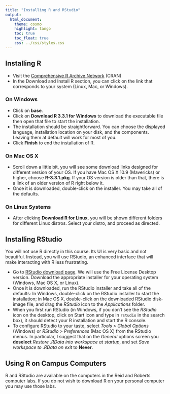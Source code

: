 ```yaml
---
title: "Installing R and RStudio"
output:
  html_document:
    theme: cosmo
    highlight: tango
    toc: true
    toc_float: true
    css: ../css/styles.css
---
```


## Installing R

* Visit the [Comprehensive R Archive Network](https://cran.r-project.org/) (CRAN)
* In the Download and Install R section, you can click on the link that corresponds to your system (Linux, Mac, or Windows).

### On Windows
* Click on **base**.
* Click on **Download R 3.3.1 for Windows** to download the executable file then open that file to start the installation.
* The installation should be straightforward. You can choose the displayed language, installation location on your disk, and the components. Leaving them at default will work for most of you.
* Click **Finish** to end the installation of R.

### On Mac OS X
* Scroll down a little bit, you will see some download links designed for different version of your OS. If you have Mac OS X 10.9 (Mavericks) or higher, choose **R-3.3.1.pkg**. If your OS version is older than that, there is a link of an older version of R right below it.
* Once it is downloaded, double-click on the installer. You may take all of the defaults.

### On Linux Systems
* After clicking **Download R for Linux**, you will be shown different folders for different Linux distros. Select your distro, and proceed as directed.

## Installing RStudio
You will not use R directly in this course. Its UI is very basic and not beautiful. Instead, you will use RStudio, an enhanced interface that will make interacting with R less frustrating.

* Go to [RStudio download page](https://www.rstudio.com/products/rstudio/download3/). We will use the Free License Desktop version. Download the appropriate installer for your operating system (Windows, Mac OS X, or Linux).
* Once it is downloaded, run the RStudio installer and take all of the defaults: In Windows, double-click on the RStudio installer to start the installation; in Mac OS X, double-click on the downloaded RStudio disk-image file, and drag the *RStudio* icon to the *Applications* folder.
*  When you first run RStudio (in Windows, if you don't see the *RStudio* icon on the desktop, click on Start icon and type in `rstudio` in the search box), it should detect your R installation and start the R console.  
* To configure RStudio to your taste, select *Tools > Global Options* (Windows) or *RStudio > Preferences* (Mac OS X) from the RStudio menus. In particular, I suggest that on the *General* options screen you **deselect** *Restore .RData into workspace at startup*, and set *Save workspace to .RData on exit* to **Never**. 

## Using R on Campus Computers
R and RStudio are available on the computers in the Reid and Roberts computer labs. If you do not wish to
download R on your personal computer you may use those labs.